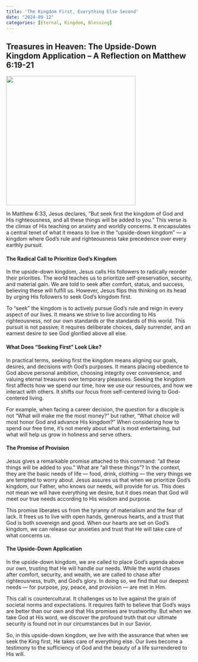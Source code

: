 ```yaml
---
title: 'The Kingdom First, Everything Else Second'
date: "2024-09-12"
categories: [Eternal, Kingdom, Blessing]
---
```


## Treasures in Heaven: The Upside-Down Kingdom Application – A Reflection on Matthew 6:19-21

![](kingdomfirst.webp){fig-align="center" width="350"}

In Matthew 6:33, Jesus declares, “But seek first the kingdom of God and His righteousness, and all these things will be added to you.” This verse is the climax of His teaching on anxiety and worldly concerns. It encapsulates a central tenet of what it means to live in the “upside-down kingdom” — a kingdom where God's rule and righteousness take precedence over every earthly pursuit.

#### The Radical Call to Prioritize God’s Kingdom

In the upside-down kingdom, Jesus calls His followers to radically reorder their priorities. The world teaches us to prioritize self-preservation, security, and material gain. We are told to seek after comfort, status, and success, believing these will fulfill us. However, Jesus flips this thinking on its head by urging His followers to seek God's kingdom first.

To “seek” the kingdom is to actively pursue God's rule and reign in every aspect of our lives. It means we strive to live according to His righteousness, not our own standards or the standards of this world. This pursuit is not passive; it requires deliberate choices, daily surrender, and an earnest desire to see God glorified above all else.

#### What Does “Seeking First” Look Like?

In practical terms, seeking first the kingdom means aligning our goals, desires, and decisions with God’s purposes. It means placing obedience to God above personal ambition, choosing integrity over convenience, and valuing eternal treasures over temporary pleasures. Seeking the kingdom first affects how we spend our time, how we use our resources, and how we interact with others. It shifts our focus from self-centered living to God-centered living.

For example, when facing a career decision, the question for a disciple is not “What will make me the most money?” but rather, “What choice will most honor God and advance His kingdom?” When considering how to spend our free time, it’s not merely about what is most entertaining, but what will help us grow in holiness and serve others.

#### The Promise of Provision

Jesus gives a remarkable promise attached to this command: “all these things will be added to you.” What are “all these things”? In the context, they are the basic needs of life — food, drink, clothing — the very things we are tempted to worry about. Jesus assures us that when we prioritize God’s kingdom, our Father, who knows our needs, will provide for us. This does not mean we will have everything we desire, but it does mean that God will meet our true needs according to His wisdom and purpose.

This promise liberates us from the tyranny of materialism and the fear of lack. It frees us to live with open hands, generous hearts, and a trust that God is both sovereign and good. When our hearts are set on God's kingdom, we can release our anxieties and trust that He will take care of what concerns us.

#### The Upside-Down Application

In the upside-down kingdom, we are called to place God's agenda above our own, trusting that He will handle our needs. While the world chases after comfort, security, and wealth, we are called to chase after righteousness, truth, and God’s glory. In doing so, we find that our deepest needs — for purpose, joy, peace, and provision — are met in Him.

This call is countercultural. It challenges us to live against the grain of societal norms and expectations. It requires faith to believe that God’s ways are better than our own and that His promises are trustworthy. But when we take God at His word, we discover the profound truth that our ultimate security is found not in our circumstances but in our Savior.

So, in this upside-down kingdom, we live with the assurance that when we seek the King first, He takes care of everything else. Our lives become a testimony to the sufficiency of God and the beauty of a life surrendered to His will.
